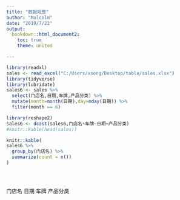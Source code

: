 ```yaml
---
title: "数据规整"
author: "Malcolm"
date: "2019/7/22"
output:
  bookdown::html_document2:
    toc: true
    theme: united

---
```



```r

library(readxl)
sales <- read_excel("C:/Users/xsong/Desktop/table/sales.xlsx")
library(tidyverse)
library(lubridate)
sales6 <- sales %>%
  select(门店名,日期,车牌,产品分类) %>%
  mutate(month=month(日期),day=mday(日期)) %>%
  filter(month == 6)

library(reshape2)
sales6 <- dcast(sales6,门店名+车牌~日期+产品分类)
#knitr::kable(head(sales))

knitr::kable(
sales6 %>%
  group_by(门店名) %>%
  summarize(count = n())
)





```


门店名 日期 车牌 产品分类















